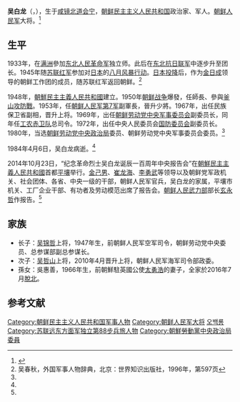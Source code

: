 '''吴白龙'''（{{kor|오백룡|吳白龍}}，{{bd|1914年|10月24日|1984年|4月6日|catIdx=O}}），生于[[咸镜北道|咸镜北道]][[会宁市|会宁]]，[[朝鲜民主主义人民共和国|朝鲜民主主义人民共和国]]政治家、军人。[[朝鲜人民军|朝鲜人民军]]大将。<ref name=zxw>{{Cite web |url=http://www.chinanews.com/gj/2014/10-24/6713224.shtml |title=朝举行中央报告会 纪念革命烈士吴白龙诞辰百年，中国新闻网，2014-10-24 |accessdate=2014-10-26 |archive-date=2019-08-09 |archive-url=https://web.archive.org/web/20190809145618/http://www.chinanews.com/gj/2014/10-24/6713224.shtml |dead-url=no }}</ref>

==生平==
1933年，在[[满洲|满洲]]參加[[东北人民革命军|东北人民革命军]]独立师。此后在[[东北抗日联军|东北抗日联军]]中逐步升至团长。1945年随[[苏联红军|苏联红军]]参加对[[日本|日本]]的[[八月风暴行动|八月风暴行动]]。[[日本投降|日本投降]]后，作为[[金日成|金日成]]领导的朝鲜工作团的成员，随苏联红军返回朝鲜。<ref name=wu>吴春秋，外国军事人物辞典，北京：世界知识出版社，1996年，第597页</ref>

1948年，[[朝鮮民主主義人民共和國|朝鮮民主主義人民共和國]]建立。1950年[[朝鲜战争|朝鲜战争]]爆發，任{{Link-en|朝鮮人民軍第8師|8th Division (North Korea)}}師長、參與[[釜山環形防禦圈|釜山攻防戰]]。1953年，任[[朝鲜人民军第7军|朝鲜人民军第7军]]副軍長，晉升少將。1967年，出任民族保卫省副相，晋升上将。1969年，出任[[朝鲜劳动党中央军事委员会|朝鲜劳动党中央军事委员会]]副委员长，同年任[[工农赤卫队|工农赤卫队]]总司令。1972年，出任中央人民委员会[[朝鲜国防委员会|国防委员会]]副委员长。1980年，当选[[朝鲜劳动党中央政治局|朝鲜劳动党中央政治局]]委员、朝鲜劳动党中央军事委员会委员。<ref name=wu/>

1984年4月6日，吴白龙病逝。<ref name=wu/>

2014年10月23日，“纪念革命烈士吴白龙诞辰一百周年中央报告会”在[[朝鮮民主主義人民共和國|朝鮮民主主義人民共和國]]首都[[平壤|平壤]]举行。[[金己男|金己男]]、[[崔龙海|崔龙海]]、[[李勇武_(1925年)|李勇武]]等领导以及朝鲜党军政机关、社会团体、各省、中央一级的干部，朝鲜人民军官兵，吴白龙的家属，平壤市机关、工厂企业干部、有功者及劳动模范出席了报告会。[[朝鲜人民武力部|朝鲜人民武力部]]部长[[玄永哲|玄永哲]]作报告。<ref name=zxw/>

==家族==
*长子：[[吴锦哲|吴锦哲]]上将，1947年生，前朝鲜人民军空军司令，朝鲜劳动党中央委员、总参谋部副总参谋长。
*次子：[[吴哲山|吴哲山]]上将，2010年4月晋升上将，朝鲜人民军海军司令部政委。
*孫女：吳惠善，1966年生，前朝鮮駐英國公使[[太勇浩|太勇浩]]的妻子，全家於2016年7月[[脫北者|脫北]]。

==参考文献==
{{reflist}}

{{DEFAULTSORT:O}}
[[Category:朝鲜民主主义人民共和国军事人物|Category:朝鲜民主主义人民共和国军事人物]]
[[Category:朝鲜人民军大将|Category:朝鲜人民军大将]]
[[Category:咸鏡北道出身人物|오백룡]]
[[Category:苏联远东方面军独立第88步兵旅人物|Category:苏联远东方面军独立第88步兵旅人物]]
[[Category:朝鮮勞動黨中央政治局委員|Category:朝鮮勞動黨中央政治局委員]]